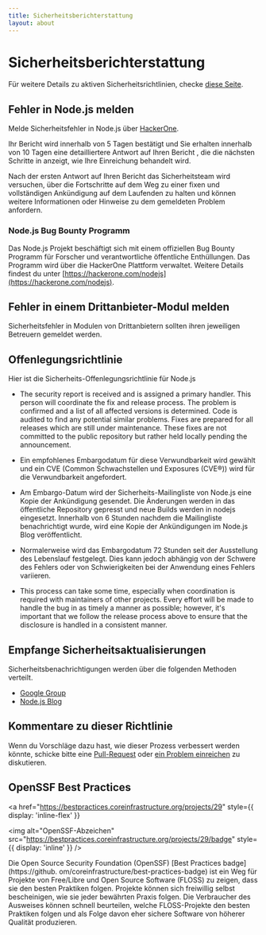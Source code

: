 ```yaml
---
title: Sicherheitsberichterstattung
layout: about
---
```


# Sicherheitsberichterstattung

Für weitere Details zu aktiven Sicherheitsrichtlinien, checke [diese Seite](https://github.com/nodejs/node/security/policy).

## Fehler in Node.js melden

Melde Sicherheitsfehler in Node.js über [HackerOne](https://hackerone.com/nodejs).

Ihr Bericht wird innerhalb von 5 Tagen bestätigt und Sie erhalten innerhalb von 10 Tagen eine detailliertere Antwort auf Ihren Bericht
, die die nächsten Schritte in
anzeigt, wie Ihre Einreichung behandelt wird.

Nach der ersten Antwort auf Ihren Bericht das Sicherheitsteam wird versuchen,
über die Fortschritte auf dem Weg zu einer fixen und vollständigen Ankündigung auf dem Laufenden zu halten
und können weitere Informationen oder Hinweise zu dem gemeldeten
Problem anfordern.

### Node.js Bug Bounty Programm

Das Node.js Projekt beschäftigt sich mit einem offiziellen Bug Bounty Programm für
Forscher und verantwortliche öffentliche Enthüllungen. Das Programm wird über
die HackerOne Plattform verwaltet. Weitere Details findest du unter [https://hackerone.com/nodejs](https://hackerone.com/nodejs).

## Fehler in einem Drittanbieter-Modul melden

Sicherheitsfehler in Modulen von Drittanbietern sollten ihren jeweiligen
Betreuern gemeldet werden.

## Offenlegungsrichtlinie

Hier ist die Sicherheits-Offenlegungsrichtlinie für Node.js

- The security report is received and is assigned a primary handler. This
  person will coordinate the fix and release process. The problem is confirmed
  and a list of all affected versions is determined. Code is audited to find
  any potential similar problems. Fixes are prepared for all releases which are
  still under maintenance. These fixes are not committed to the public
  repository but rather held locally pending the announcement.

- Ein empfohlenes Embargodatum für diese Verwundbarkeit wird gewählt und ein CVE (Common
  Schwachstellen und Exposures (CVE®️)) wird für die Verwundbarkeit angefordert.

- Am Embargo-Datum wird der Sicherheits-Mailingliste von Node.js eine Kopie der
  Ankündigung gesendet. Die Änderungen werden in das öffentliche Repository gepresst und neue Builds
  werden in nodejs eingesetzt. Innerhalb von 6 Stunden nachdem die Mailingliste
  benachrichtigt wurde, wird eine Kopie der Ankündigungen im Node.js Blog veröffentlicht.

- Normalerweise wird das Embargodatum 72 Stunden seit der Ausstellung des Lebenslauf
  festgelegt. Dies kann jedoch abhängig von der Schwere des Fehlers oder von
  Schwierigkeiten bei der Anwendung eines Fehlers variieren.

- This process can take some time, especially when coordination is required
  with maintainers of other projects. Every effort will be made to handle the
  bug in as timely a manner as possible; however, it's important that we follow
  the release process above to ensure that the disclosure is handled in a
  consistent manner.

## Empfange Sicherheitsaktualisierungen

Sicherheitsbenachrichtigungen werden über die folgenden Methoden verteilt.

- [Google Group](https://groups.google.com/group/nodejs-sec)
- [Node.js Blog](/blog)

## Kommentare zu dieser Richtlinie

Wenn du Vorschläge dazu hast, wie dieser Prozess verbessert werden könnte, schicke bitte eine
[Pull-Request](https://github.com/nodejs/nodejs.org) oder
[ein Problem einreichen](https://github.com/nodejs/security-wg/issues/new) zu diskutieren.

## OpenSSF Best Practices

<a
  href="https://bestpractices.coreinfrastructure.org/projects/29"
  style={{ display: 'inline-flex' }}
>
  <img
    alt="OpenSSF-Abzeichen"
    src="https://bestpractices.coreinfrastructure.org/projects/29/badge"
    style={{ display: 'inline' }}
  />
</a>

Die Open Source Security Foundation (OpenSSF) \[Best Practices badge]\(https://github. om/coreinfrastructure/best-practices-badge) ist ein Weg für Projekte von Free/Libre und Open Source Software (FLOSS) zu zeigen, dass sie den besten Praktiken folgen. Projekte können sich freiwillig selbst bescheinigen, wie sie jeder bewährten Praxis folgen. Die Verbraucher des Ausweises können schnell beurteilen, welche FLOSS-Projekte den besten Praktiken folgen und als Folge davon eher sichere Software von höherer Qualität produzieren.
